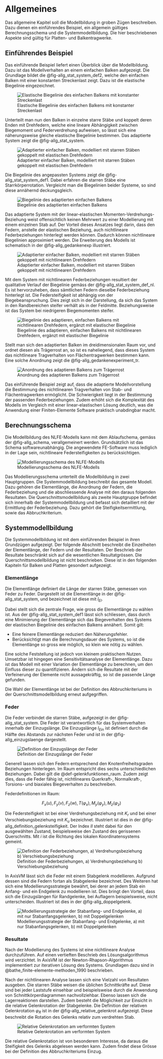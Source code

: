 # Allgemeines

Das allgemeine Kapitel soll die Modellbildung in groben Zügen beschreiben. Dazu dienen ein einführendes Beispiel, ein allgemein gültiges Berechnungsschema und die Systemmodellbildung. Die hier beschriebenen Aspekte sind gültig für Platten- und Balkentragwerke.

## Einführendes Beispiel {#sec-gedankenexperiment}

Das einführende Beispiel liefert einen Überblick über die Modellbildung. Dazu ist das Modellverhalten an einem einfachen Balken aufgezeigt. Die Grundlage bildet die @fig-allg_stat_system_def2, welche den einfachen Balken mit einer konstanten Streckenlast zeigt. Dazu ist die elastische Biegelinie eingezeichnet.

![Elastische Biegelinie des einfachen Balkens mit konstanter Streckenlast](../imgs/allg_stat_system_def2.svg){#fig-allg_stat_system_def2}

Unterteilt man nun den Balken in einzelne starre Stäbe und koppelt deren Enden mit Drehfedern, welche eine lineare Abhängigkeit zwischen Biegemoment und Federverdrehung aufweisen, so lässt sich eine näherungsweise gleiche elastische Biegelinie bestimmen. Das adaptierte System zeigt die @fig-allg_stat_system.

![Adaptierter einfacher Balken, modelliert mit starren Stäben gekoppelt mit elastischen Drehfedern](../imgs/allg_stat_system.svg){#fig-allg_stat_system}

Die Biegelinie des angepassten Systems zeigt die @fig-allg_stat_system_def1. Dabei erfahren die starren Stäbe eine Starrkörperrotation. Vergleicht man die Biegelinien beider Systeme, so sind diese annähernd deckungsgleich.

![Biegelinie des adaptierten einfachen Balkens](../imgs/allg_stat_system_def1.svg){#fig-allg_stat_system_def1}

Das adaptierte System mit der linear-elastischen Momenten-Verdrehungs-Beziehung weist offensichtlich keinen Mehrwert zu einer Modellierung mit einem einzelnen Stab auf. Der Vorteil dieses Ansatzes liegt darin, dass den Federn, anstelle der elastischen Beziehung, auch nichtlineare Federbeziehungen hinterlegt werden können. Dadurch können nichtlineare Biegelinien approximiert werden. Die Erweiterung des Modells ist schematisch in der @fig-allg_gedankenexp illustriert.

![Adaptierter einfacher Balken, modelliert mit starren Stäben gekoppelt mit nichtlinearen Drehfedern](../imgs/allg_gedankenexp.svg){#fig-allg_gedankenexp}

Mit dem System mit nichtlinearen Federbeziehungen resultiert der qualitative Verlauf der Biegelinie gemäss der @fig-allg_stat_system_def_nl. Es ist hervorzuheben, dass sämtlichen Federn dieselbe Federbeziehung hinterlegt ist. Die Federsteifigkeit ist abhängig von der Biegebeanspruchung. Dies zeigt sich in der Darstellung, da sich das System in den Randbereichen steifer verhält als in der Feldmitte. Beziehungsweise ist das System bei niedrigeren Biegemomenten steifer. 

![Biegelinie des adaptieren, einfachen Balkens mit nichtlinearen Drehfedern, ergänzt mit elastischer Biegelinie](../imgs/allg_stat_system_def_nl.svg){#fig-allg_stat_system_def_nl}

Stellt man sich den adaptierten Balken im dreidimensionalen Raum vor, und ordnet diesen als Trägerrost an, so ist es naheliegend, dass dieses System das nichtlineare Tragverhalten von Flächentragwerken bestimmen kann. Eine solche Anordnung zeigt die @fig-allg_gedankenexperiment_tr.

![Anordnung des adaptieren Balkens zum Trägerrost](../imgs/allg_gedankenexperiment_tr.svg){#fig-allg_gedankenexperiment_tr}


Das einführende Beispiel zeigt auf, dass die adaptierte Modellvorstellung die Bestimmung des nichtlinearen Tragverhalten von Stab- und Flächentragwerken ermöglicht. Die Schwierigkeit liegt in der Bestimmung der passenden Federbeziehungen. Zudem erhöht sich die Komplexität des Modells im Vergleich mit einer linear-elastischen Lösung deutlich, was die Anwendung einer Finiten-Elemente Software praktisch unabdingbar macht.

## Berechnungsschema

Die Modellbildung des NLFE-Modells kann mit dem Ablaufschema, gemäss der @fig-allg_schema, verallgemeinert werden. Grundsätzlich ist das Schema softwareunabhängig. Die angewendete FE-Software muss lediglich in der Lage sein, nichtlineare Federsteifigkeiten zu berücksichtigen.

![Modellierungsschema des NLFE-Modells](../imgs/allg_schema.svg){#fig-allg_schema}

Das Modellierungsschema unterteilt die Modellbildung in zwei Hauptgruppen. Die Systemmodellbildung beschreibt das gesamte Modell. Dazu gehören die Elementlänge, die Anordnung der Federn, die Federbeziehung und die abschliessende Analyse mit den daraus folgenden Resultaten. Die Querschnittsmodellbildung als zweite Hauptgruppe befindet sich innerhalb der Systemmodellbildung und befasst sich detailliert mit der Ermittlung der Federbeziehung. Dazu gehört die Steifigkeitsermittlung, sowie das Abbruchkriterium.

## Systemmodellbildung

Die Systemmodellbildung ist mit dem einführenden Beispiel in ihren Grundzügen aufgezeigt. Der folgende Abschnitt beschreibt die Einzelheiten der Elementlänge, der Federn und der Resultaten. Der Beschrieb der Resultate beschränkt sich auf die wesentlichen Resultatgrössen. Die Querschnittsmodellbildung ist nicht beschrieben. Diese ist in den folgenden Kapiteln für Balken und Platten gesondert aufgezeigt.

### Elementlänge

Die Elementlänge definiert die Länge der starren Stäbe, gemessen von Feder zu Feder. Dargestellt ist die Elementlänge in der @fig-allg_stat_system, und bezeichnet ist diese mit $l_{El}$.

Dabei stellt sich die zentrale Frage, wie gross die Elementlänge zu wählen ist. Aus der @fig-allg_stat_system_def1 lässt sich schliessen, dass durch eine Minimierung der Elementlänge sich das Biegeverhalten des Systems der elastischen Biegelinie des einfachen Balkens annähert. Somit gilt:

- Eine feinere Elementlänge reduziert den Näherungsfehler. 
- Berücksichtigt man die Berechnungsdauer des Systems, so ist die Elementlänge so gross wie möglich, so klein wie nötig zu wählen. 

Eine solche Feststellung ist jedoch von kleinem praktischem Nutzen. Umsetzbar ist hingegen eine Sensitivitätsanalyse der Elementlänge. Dazu ist das Modell mit einer Variation der Elementlänge zu berechnen, um den Einfluss dieser zu quantifizieren. Ändern sich die Resultate mit der Verfeinerung der Elemente nicht aussagekräftig, so ist die passende Länge gefunden.

Die Wahl der Elementlänge ist bei der Definition des Abbruchkriteriums in der Querschnittsmodellbildung erneut aufgegriffen.

### Feder {#sec-feder}

Die Feder verbindet die starren Stäbe, aufgezeigt in der @fig-allg_stat_system. Die Feder ist verantwortlich für das Systemverhalten innerhalb der Einzugslänge. Die Einzugslänge $l_{Ein}$ ist definiert durch die Hälfte des Abstands zur nächsten Feder und ist in der @fig-allg_einzugslaenge dargestellt. 

![Definition der Einzugslänge der Feder](../imgs/allg_einzugslaenge.svg){#fig-allg_einzugslaenge}

Generell lassen sich den Federn entsprechend den Knotenfreiheitsgraden Beziehungen hinterlegen. Im Raum entspricht dies sechs unterschiedlichen Beziehungen. Dabei gilt die @def-gelenkfunktionen_raum. Zudem zeigt dies, dass die Feder fähig ist, nichtlineares Querkraft-, Normalkraft-, Torsions- und biaxiales Biegeverhalten zu beschreiben.

::: {#def-gelenkfunktionen_raum}
Federdefinitionen im Raum:

$$
F_x(u),F_y(v),F_z(w),T(\varphi_x),M_y(\varphi_y),M_z(\varphi_z)
$$
:::

Die Federsteifigkeit ist bei einer Verdrehungsbeziehung mit $K_r$ und bei einer Verschiebungsbeziehung mit $K_u$ bezeichnet. Illustriert ist dies in der @fig-allg_definition_gelenksteifigkeit. Der Index $II$ steht dabei für den ausgewählten Zustand, beispielsweise den Zustand des gerissenen Querschnitts. Mit $i$ ist die Richtung des lokalen Koordinatensystems gemeint.

![Definition der Federbeziehungen, a) Verdrehungsbeziehung b) Verschiebungsbeziehung](../imgs/allg_definition_gelenksteifigkeit.svg){#fig-allg_definition_gelenksteifigkeit}

In AxisVM lässt sich die Feder mit einem Stabgelenk modellieren. Aufgrund dessen sind die Federn fortan als Stabgelenke bezeichnet. Des Weiteren hat sich eine Modellierungsstrategie bewährt, bei derer an jedem Stab ein Anfang- und ein Endgelenk zu modellieren ist. Dies bringt den Vorteil, dass sich die Einzugslängen für Randgelenke, bei Auflagern beispielsweise, nicht unterscheiden. Illustriert ist dies in der @fig-allg_doppelgelenk.

![Modellierungsstrategie der Stabanfang- und Endgelenke, a) mit nur Stabanfangsgelenken, b) mit Doppelgelenken](../imgs/allg_doppelgelenk.svg){#fig-allg_doppelgelenk}



### Resultate

Nach der Modellierung des Systems ist eine nichtlineare Analyse durchzuführen. Auf einen vertieften Beschrieb des Lösungsalgorithmus wird verzichtet. In AxisVM ist der Newton-Rhapson-Algorithmus implementiert zur iterativen Lösung des Systems. Grundlagen dazu sind in @bathe_finite-elemente-methoden_1990 beschrieben.

Nach der nichtlinearen Analyse lassen sich eine Vielzahl von Resultaten ausgeben. Die starren Stäbe weisen die üblichen Schnittkräfte auf. Diese sind bei jeder Laststufe einsehbar und beispielsweise durch die Anwendung von Schnittkörperdiagrammen nachvollziehbar. Ebenso lassen sich die Lagerreaktionen darstellen. Zudem besteht die Möglichkeit zur Einsicht in die relative Gelenkrotation der Stabgelenke. Die Definition der relativen Gelenkrotation $\varphi_R$ ist in der @fig-allg_relative_gelenkrot aufgezeigt. Diese beschreibt die Rotation des Gelenks relativ zum verdrehten Stab.

![Relative Gelenkrotation am verformten System](../imgs/allg_relative_gelenkrot.svg){#fig-allg_relative_gelenkrot}

Die relative Gelenkrotation ist von besonderem Interesse, da daraus die Steifigkeit des Gelenks abgelesen werden kann. Zudem findet diese Grösse bei der Definition des Abbruchkriteriums Einzug.